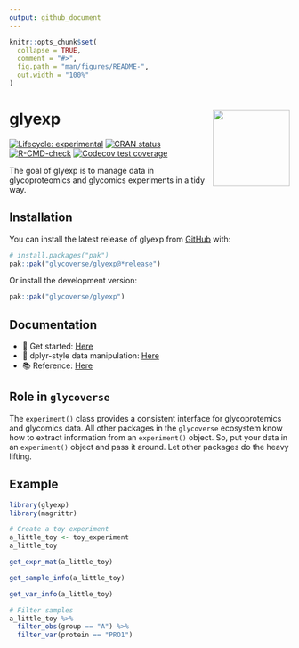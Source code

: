 ```yaml
---
output: github_document
---
```


<!-- README.md is generated from README.Rmd. Please edit that file -->

```r
knitr::opts_chunk$set(
  collapse = TRUE,
  comment = "#>",
  fig.path = "man/figures/README-",
  out.width = "100%"
)
```

# glyexp <a href="https://glycoverse.github.io/glyexp/"><img src="man/figures/logo.png" align="right" height="138" /></a>

<!-- badges: start -->
[![Lifecycle: experimental](https://img.shields.io/badge/lifecycle-experimental-orange.svg)](https://lifecycle.r-lib.org/articles/stages.html#experimental)
[![CRAN status](https://www.r-pkg.org/badges/version/glyexp)](https://CRAN.R-project.org/package=glyexp)
[![R-CMD-check](https://github.com/glycoverse/glyexp/actions/workflows/R-CMD-check.yaml/badge.svg)](https://github.com/glycoverse/glyexp/actions/workflows/R-CMD-check.yaml)
[![Codecov test coverage](https://codecov.io/gh/glycoverse/glyexp/graph/badge.svg)](https://app.codecov.io/gh/glycoverse/glyexp)
<!-- badges: end -->

The goal of glyexp is to manage data in glycoproteomics and glycomics experiments
in a tidy way.

## Installation

You can install the latest release of glyexp from [GitHub](https://github.com/) with:

``` r
# install.packages("pak")
pak::pak("glycoverse/glyexp@*release")
```

Or install the development version:

``` r
pak::pak("glycoverse/glyexp")
```

## Documentation

- 🚀 Get started: [Here](https://glycoverse.github.io/glyexp/articles/glyexp.html)
- 🔧 dplyr-style data manipulation: [Here](https://glycoverse.github.io/glyexp/articles/dplyr-style-functions.html)
- 📚 Reference: [Here](https://glycoverse.github.io/glyexp/reference/index.html)

## Role in `glycoverse`

The `experiment()` class provides a consistent interface for glycoprotemics and glycomics data.
All other packages in the `glycoverse` ecosystem know how to extract information from an `experiment()` object.
So, put your data in an `experiment()` object and pass it around.
Let other packages do the heavy lifting.

## Example

```r
library(glyexp)
library(magrittr)

# Create a toy experiment
a_little_toy <- toy_experiment
a_little_toy
```

```r
get_expr_mat(a_little_toy)
```

```r
get_sample_info(a_little_toy)
```

```r
get_var_info(a_little_toy)
```

```r
# Filter samples
a_little_toy %>% 
  filter_obs(group == "A") %>%
  filter_var(protein == "PRO1")
```
